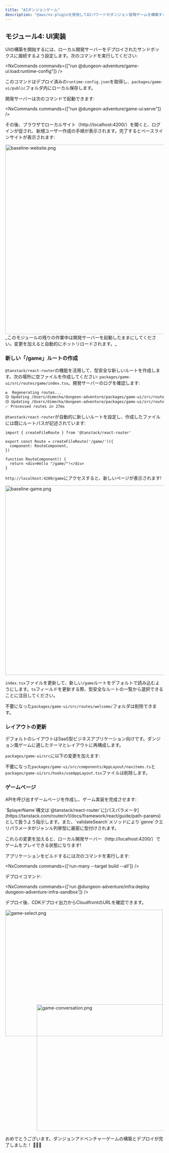 ```yaml
---
title: "AIダンジョンゲーム"
description: "@aws/nx-pluginを使用してAIパワードのダンジョン冒険ゲームを構築する方法のチュートリアル。"
---
```






## モジュール4: UI実装

UIの構築を開始するには、ローカル開発サーバーをデプロイされたサンドボックスに接続するよう設定します。次のコマンドを実行してください:

<NxCommands commands={["run @dungeon-adventure/game-ui:load:runtime-config"]} />

このコマンドはデプロイ済みの`runtime-config.json`を取得し、`packages/game-ui/public`フォルダ内にローカル保存します。

開発サーバーは次のコマンドで起動できます:

<NxCommands commands={["run @dungeon-adventure/game-ui:serve"]} />

その後、ブラウザでローカルサイト（http://localhost:4200/）を開くと、ログインが促され、新規ユーザー作成の手順が表示されます。完了するとベースラインサイトが表示されます:

<Image src={baselineWebsitePng} alt="baseline-website.png" width="800" height="600" />

<Aside type="caution">
_このモジュールの残りの作業中は開発サーバーを起動したままにしてください。変更を加えると自動的にホットリロードされます。_
</Aside>

### 新しい「/game」ルートの作成

`@tanstack/react-router`の機能を活用して、型安全な新しいルートを作成します。次の場所に空ファイルを作成してください: `packages/game-ui/src/routes/game/index.tsx`。開発サーバーのログを確認します:

```bash
♻️  Regenerating routes...
🟡 Updating /Users/dimecha/dungeon-adventure/packages/game-ui/src/routes/game/index.tsx
🟡 Updating /Users/dimecha/dungeon-adventure/packages/game-ui/src/routeTree.gen.ts
✅ Processed routes in 27ms
```

`@tanstack/react-router`が自動的に新しいルートを設定し、作成したファイルには既にルートパスが記述されています:

```tsx
import { createFileRoute } from '@tanstack/react-router'

export const Route = createFileRoute('/game/')({
  component: RouteComponent,
})

function RouteComponent() {
  return <div>Hello "/game/"!</div>
}
```

`http://localhost:4200/game`にアクセスすると、新しいページが表示されます!

<Image src={baselineGamePng} alt="baseline-game.png" width="800" height="600" />

`index.tsx`ファイルを更新して、新しい`/game`ルートをデフォルトで読み込むようにします。`to`フィールドを更新する際、型安全なルートの一覧から選択できることに注目してください。

<E2EDiff before="dungeon-adventure/4/routes/index.tsx.old.template" after="dungeon-adventure/4/routes/index.tsx.template" lang="tsx" />

不要になった`packages/game-ui/src/routes/welcome/`フォルダは削除できます。

### レイアウトの更新

デフォルトのレイアウトはSaaS型ビジネスアプリケーション向けです。ダンジョン風ゲームに適したテーマとレイアウトに再構成します。

`packages/game-ui/src`に以下の変更を加えます:

<Tabs>
<TabItem label="config.ts">
<E2EDiff before="dungeon-adventure/4/config.ts.old.template" after="dungeon-adventure/4/config.ts.template" lang="typescript" />
</TabItem>
<TabItem label="components/AppLayout/index.tsx">
<E2ECode path="dungeon-adventure/4/AppLayout/index.tsx.template" lang="tsx" />
</TabItem>
<TabItem label="styles.css">
<E2ECode path="dungeon-adventure/4/styles.css.template" lang="css" />
</TabItem>
</Tabs>

不要になった`packages/game-ui/src/components/AppLayout/navitems.ts`と`packages/game-ui/src/hooks/useAppLayout.tsx`ファイルは削除します。

### ゲームページ

APIを呼び出すゲームページを作成し、ゲーム実装を完成させます:

<Tabs>
<TabItem label="index.tsx">
<E2ECode path="dungeon-adventure/4/routes/game/index.tsx.template" lang="tsx" />
</TabItem>
<TabItem label="$playerName.tsx">

<E2ECode path="dungeon-adventure/4/routes/game/$playerName.tsx.template" lang="tsx" />

<Aside type="tip">
`$playerName`構文は`@tanstack/react-router`に[パスパラメータ](https://tanstack.com/router/v1/docs/framework/react/guide/path-params)として扱うよう指示します。また、`validateSearch`メソッドにより`genre`クエリパラメータがジャンル列挙型に厳密に型付けされます。
</Aside>
</TabItem>
</Tabs>

これらの変更を加えると、ローカル開発サーバー（http://localhost:4200/）でゲームをプレイできる状態になります!

<Drawer title="ビルドとデプロイ" trigger="Cloudfrontへのビルド＆デプロイも可能です。">

アプリケーションをビルドするには次のコマンドを実行します:

<NxCommands commands={['run-many --target build --all']} />

デプロイコマンド:

<NxCommands commands={['run @dungeon-adventure/infra:deploy dungeon-adventure-infra-sandbox']} />

デプロイ後、CDKデプロイ出力からCloudfrontのURLを確認できます。

</Drawer>

<Image src={gameSelectPng} alt="game-select.png" width="500" height="400" />
<div style="margin-top: -100px; margin-left: 100px;">
<Image src={gameConversationPng} alt="game-conversation.png" width="500" height="400" />
</div>

おめでとうございます。ダンジョンアドベンチャーゲームの構築とデプロイが完了しました！ 🎉🎉🎉